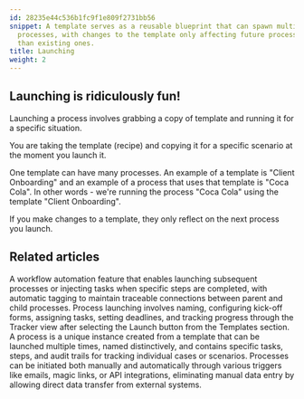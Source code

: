 ```yaml
---
id: 28235e44c536b1fc9f1e809f2731bb56
snippet: A template serves as a reusable blueprint that can spawn multiple unique
  processes, with changes to the template only affecting future process launches rather
  than existing ones.
title: Launching
weight: 2
---
```


## Launching is ridiculously fun!

Launching a process involves grabbing a copy of template and running it for a specific situation.

You are taking the template (recipe) and copying it for a specific scenario at the moment you launch it.

One template can have many processes. An example of a template is "Client Onboarding" and an example of a process that uses that template is "Coca Cola". In other words - we're running the process "Coca Cola" using the template "Client Onboarding".

If you make changes to a template, they only reflect on the next process you launch.



<PageTree />


## Related articles
<CardGrid>
<LinkTitleCard header="<b>Launching > Launch another process when a task is completed</b>" href="/products/pro/launching/launch-process-when-task-is-completed/" > A workflow automation feature that enables launching subsequent processes or injecting tasks when specific steps are completed, with automatic tagging to maintain traceable connections between parent and child processes. </LinkTitleCard>
<LinkTitleCard header="<b>Tutorials > Launch a process</b>" href="/products/pro/tutorials/your-first-process/" > Process launching involves naming, configuring kick-off forms, assigning tasks, setting deadlines, and tracking progress through the Tracker view after selecting the Launch button from the Templates section. </LinkTitleCard>
<LinkTitleCard header="<b>Tracking And Tasks > More about processes</b>" href="/products/pro/tracking-and-tasks/processes/" > A process is a unique instance created from a template that can be launched multiple times, named distinctively, and contains specific tasks, steps, and audit trails for tracking individual cases or scenarios. </LinkTitleCard>
<LinkTitleCard header="<b>Launching > Triggers</b>" href="/products/pro/launching/triggers/" > Processes can be initiated both manually and automatically through various triggers like emails, magic links, or API integrations, eliminating manual data entry by allowing direct data transfer from external systems. </LinkTitleCard>
</CardGrid>